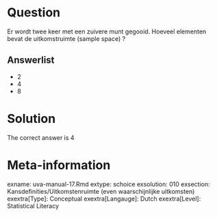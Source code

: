 Question
========

Er wordt twee keer met een zuivere munt gegooid. Hoeveel elementen bevat de uitkomstruimte (sample space) ? 

Answerlist
----------
* 2
* 4
* 8

Solution
========

The correct answer is  4 

Meta-information
================
exname: uva-manual-17.Rmd 
extype: schoice 
exsolution: 010 
exsection: Kansdefinities/Uitkomstenruimte (even waarschijnlijke uitkomsten)
exextra[Type]: Conceptual
exextra[Langauge]: Dutch 
exextra[Level]: Statistical Literacy
